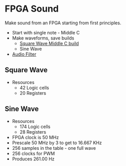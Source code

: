 = FPGA Sound =

Make sound from an FPGA starting from first principles.

* Start with single note - Middle C
* Make waveforms, save builds
** [https://github.com/douggilliland/FPGA_Sound/tree/Square-Wave-Middle-C Square Wave Middle C build]
** Sine Wave
* [https://github.com/douggilliland/FPGA_Sound/tree/main/Filter Audio Filter]

== Square Wave ==

* Resources
** 42 Logic cells
** 20 Registers

== Sine Wave ==

* Resources
** 174 Logic cells
** 28 Registers
*  FPGA clock is 50 MHz
* Prescale 50 MHz by 3 to get to 16.667 KHz
* 256 samples in the table - one full wave
* 256 clocks for PWM
* Produces 261.00 Hz
